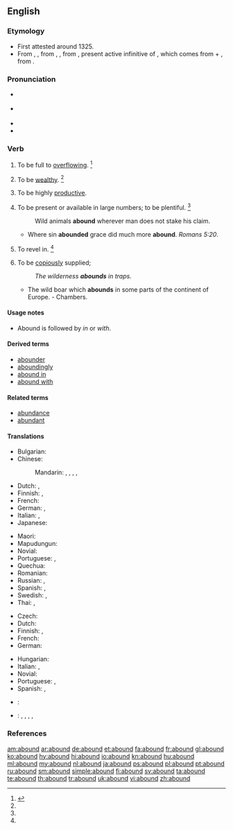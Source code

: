 ==English==

===Etymology===
* First attested around 1325.
* From {{etyl|enm|en}} {{term|abounden|lang=enm}}, {{term|abounde|lang=enm}}, from {{etyl|fro|en}} {{term|abonder|lang=fro}}, {{term|abunder|lang=fro}}, from {{etyl|la|en}} {{term/t|la|abundāre}}, present active infinitive of {{term/t|la|abundō||overflow}}, which comes from {{term|ab||from, down from|lang=la}} + {{term/t|la|undō||surge, swell, rise in waves, move in waves}}, from {{term|unda||wave|lang=la}}.

===Pronunciation===
* {{a|RP}} {{IPA|/əˈbaʊnd/}}
* {{a|US}} {{IPA|/əˈbaʊnd/}}
* {{audio|en-us-abound.ogg|Audio (US)|lang=en}}
* {{rhymes|aʊnd}}

===Verb===
{{en-verb}}

# {{context|intransitive|lang=en}} To be full to [[overflowing]]. {{defdate|First attested from around (1350 to 1470).}}<ref name=SOED>{{R:SOED5|page=7}}</ref>
# {{context|intransitive|obsolete|lang=en}} To be [[wealthy]]. {{defdate|Attested from around (1350 to 1470) until the mid 18<sup>th</sup> century.}}<ref name=SOED/>
# {{context|intransitive|lang=en}} To be highly [[productive]].
# {{context|intransitive|lang=en}} To be present or available in large numbers; to be plentiful. {{defdate|First attested from around (1350 to 1470).}}<ref name=SOED/>
#: Wild animals '''abound''' wherever man does not stake his claim.
#* Where sin '''abounded''' grace did much more '''abound'''. ''Romans 5:20''.
# {{context|intransitive|lang=en}} To revel in. {{defdate|Attested from around (1350 to 1470) until the late 18<sup>th</sup> century.}}<ref name=SOED/>
# {{context|intransitive|lang=en}} To be [[copiously]] supplied;
#: ''The wilderness '''abounds''' in traps.''
#* The wild boar which '''abounds''' in some parts of the continent of Europe. - Chambers.

====Usage notes====
* {{sense|copiously supplied}} Abound is followed by ''in'' or ''with''.

====Derived terms====
* [[abounder]]
* [[aboundingly]]
* [[abound in]]
* [[abound with]]

====Related terms====
* [[abundance]]
* [[abundant]]

====Translations====
{{trans-top|to be plentiful}}
* Bulgarian: {{t|bg|изобилствам|sc=Cyrl}}
* Chinese:
*: Mandarin: {{t|cmn|盛產|sc=Hani}}, {{t+|cmn|盛产|tr=shèngchǎn|sc=Hani}}, {{t+|cmn|富有|tr=fùyǒu|sc=Hani}}, {{t|cmn|富於|sc=Hani}}, {{t+|cmn|富于|tr=fùyú|sc=Hani}}
* Dutch: {{t|nl|[[overvloedig]] [[aanwezig]] [[zijn]]}}, {{t+|nl|wemelen}} {{qualifier|van}}
* Finnish: {{t|fi|[[olla]] [[runsaasti]]}}, {{t|fi|[[olla]] [[tulvillaan]]}}
* French: {{t+|fr|foisonner}}
* German: {{t|de|[[in|im]] [[Überfluss]] [[vorhanden]] [[sein]]}}, {{t+|de|wimmeln}} {{qualifier|von}}
* Italian: {{t+|it|abbondare}}, {{t|it|[[essere]] [[abbondante]]}}
* Japanese: {{t+|ja|たくさん|tr=takusan aru|alt=たくさんある|sc=Jpan}}
{{trans-mid}}
* Maori: {{t|mi|whakamakuru}}
* Mapudungun: {{t|arn|ünüfn}}
* Novial: {{t|nov|abunda}}
* Portuguese: {{t+|pt|abundar}}, {{t|pt|[[ser]] [[abundante]]}}
* Quechua: {{t|qu|achkachay}}
* Romanian: {{t+|ro|abunda}}
* Russian: {{t+|ru|изобиловать|impf|tr=izobílovatʹ|sc=Cyrl}}, {{t+|ru|кишеть|impf|tr=kišétʹ|sc=Cyrl}}
* Spanish: {{t+|es|abundar}}, {{t|es|[[ser]] [[abundante]]}}
* Swedish: {{t|sv|finnas i riklig mängd}}, {{t|sv|finnas i överflöd}}
* Thai: {{t|th|เต็มไปด้วย|sc=Thai|tr=dtem bpai dûay}}, {{t|th|อุดมไปด้วย|sc=Thai|tr=udom bpai dûay}}
{{trans-bottom}}

{{trans-top|to be copiously supplied}}
* Czech: {{t|cs|oplývat}}
* Dutch: {{t+|nl|wemelen}} {{qualifier|van}}
* Finnish: {{t|fi|[[olla]] [[runsaasti]]}}, {{t|fi|[[olla]] [[tulvillaan]]}}
* French: {{t+|fr|abonder}}
* German: {{t+|de|wimmeln}} {{qualifier|von}}
{{trans-mid}}
* Hungarian: {{t+|hu|bővelkedik}}
* Italian: {{t+|it|abbondare}}, {{t|it|essere abbondante}}
* Novial: {{t|nov|abunda}}
* Portuguese: {{t+|pt|abundar}}, {{t|pt|[[ser]] [[abundante]]}}
* Spanish: {{t+|es|abundar}}, {{t|es|[[ser]] [[abundante]]}}
{{trans-bottom}}

{{checktrans-top}}
* {{ttbc|io}}: {{t+|io|abundar}}
* {{ttbc|vi}}: {{t|vi|có rất nhiều}}, {{t|vi|có thừa}}, {{t+|vi|nhan nhản}}, {{t+|vi|lúc nhúc}}, {{t+|vi|đầy dẫy}}
{{trans-bottom}}

===References===
<references/>

[[am:abound]]
[[ar:abound]]
[[de:abound]]
[[et:abound]]
[[fa:abound]]
[[fr:abound]]
[[gl:abound]]
[[ko:abound]]
[[hy:abound]]
[[hi:abound]]
[[io:abound]]
[[kn:abound]]
[[hu:abound]]
[[ml:abound]]
[[my:abound]]
[[nl:abound]]
[[ja:abound]]
[[ps:abound]]
[[pl:abound]]
[[pt:abound]]
[[ru:abound]]
[[sm:abound]]
[[simple:abound]]
[[fi:abound]]
[[sv:abound]]
[[ta:abound]]
[[te:abound]]
[[th:abound]]
[[tr:abound]]
[[uk:abound]]
[[vi:abound]]
[[zh:abound]]